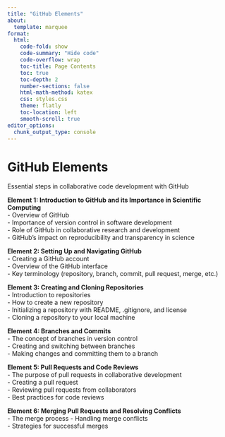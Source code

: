 ```yaml
---
title: "GitHub Elements"
about:
  template: marquee
format:
  html:
    code-fold: show
    code-summary: "Hide code"
    code-overflow: wrap
    toc-title: Page Contents
    toc: true
    toc-depth: 2
    number-sections: false
    html-math-method: katex
    css: styles.css
    theme: flatly
    toc-location: left
    smooth-scroll: true
editor_options: 
  chunk_output_type: console
---
```


# **GitHub Elements**

Essential steps in collaborative code development with GitHub

**Element 1: Introduction to GitHub and its Importance in Scientific Computing**\
- Overview of GitHub\
- Importance of version control in software development\
- Role of GitHub in collaborative research and development\
- GitHub's impact on reproducibility and transparency in science

**Element 2: Setting Up and Navigating GitHub**\
- Creating a GitHub account\
- Overview of the GitHub interface\
- Key terminology (repository, branch, commit, pull request, merge, etc.)

**Element 3: Creating and Cloning Repositories**\
- Introduction to repositories\
- How to create a new repository\
- Initializing a repository with README, .gitignore, and license\
- Cloning a repository to your local machine

**Element 4: Branches and Commits**\
- The concept of branches in version control\
- Creating and switching between branches\
- Making changes and committing them to a branch

**Element 5: Pull Requests and Code Reviews**\
- The purpose of pull requests in collaborative development\
- Creating a pull request\
- Reviewing pull requests from collaborators\
- Best practices for code reviews

**Element 6: Merging Pull Requests and Resolving Conflicts**\
- The merge process - Handling merge conflicts\
- Strategies for successful merges
